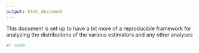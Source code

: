 ```yaml
---
output: html_document
---
```


This document is set up to have a bit more of a reproducible framework for analyzing the distributions of the various estimators and any other analyses




```r
#r code
```